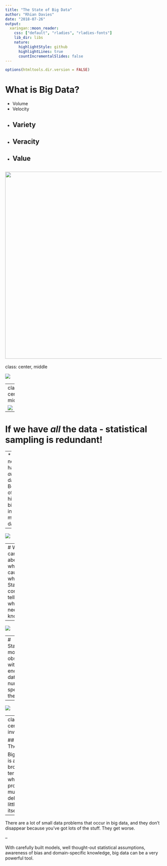 ```yaml
---
title: "The State of Big Data"
author: "Rhian Davies"
date: "2018-07-26"
output:
  xaringan::moon_reader:
    css: ["default", "rladies", "rladies-fonts"]
    lib_dir: libs
    nature:
      highlightStyle: github
      highlightLines: true
      countIncrementalSlides: false
---
```

```r
options(htmltools.dir.version = FALSE)
```

# What is Big Data?


* Volume
* Velocity
* Variety
--

* Veracity
--

* Value
--


<img src="images/graph-big-data-vs.webp" class = "center" width = "600">
---
class: center, middle

![](images/wired-01.png)

---
class: center, middle

![](images/wired-02.png)

---

# If we have *all* the data - statistical sampling is redundant!

--
* We never have *all* the data.
* Beware of hidden biases in messy data.

--

![](images/street-bump.jpg)


---
# Who cares about what causes what! Statistical correlation tells us what we need to know.

--

![](images/flutrends.jpg)

---
# Statistical models are obsolete - with enough data, the numbers speak for themselves

--

![](images/DinoSequentialSmaller.gif)

---
class: center, inverse

## Final Thoughts


Big data is a broad term which promises much but delivers little by itself.

--

There are a lot of small data problems that occur in big data, and they don’t disappear because you’ve got lots of the stuff. They get worse.

--

With carefully built models, well thought-out statistical assumptions, awareness of bias and domain-specific knowledge, big data can be a very powerful tool.



